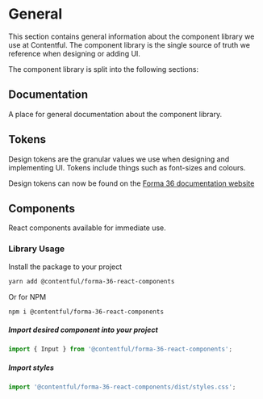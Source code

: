 
<Meta title="Documentation/General" />

# General

This section contains general information about the component library we use at Contentful. The component library is the single source of truth we reference when designing or adding UI.

The component library is split into the following sections:

## Documentation

A place for general documentation about the component library.

## Tokens

Design tokens are the granular values we use when designing and implementing UI. Tokens include things such as font-sizes and colours.

Design tokens can now be found on the [Forma 36 documentation website](https://f36.contentful.com/foundation/color/)

## Components

React components available for immediate use.

### Library Usage

Install the package to your project

```bash
yarn add @contentful/forma-36-react-components
```

Or for NPM

```bash
npm i @contentful/forma-36-react-components
```

##### Import desired component into your project

```jsx
import { Input } from '@contentful/forma-36-react-components';
```

##### Import styles

```js
import '@contentful/forma-36-react-components/dist/styles.css';
```
